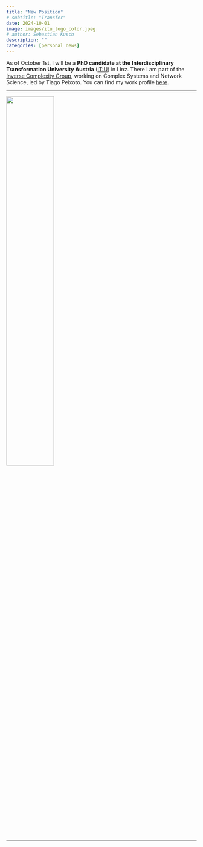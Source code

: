 ```yaml
---
title: "New Position"
# subtitle: "Transfer"
date: 2024-10-01
image: images/itu_logo_color.jpeg
# author: Sebastian Kusch
description: ""
categories: [personal news]
---
```



As of October 1st, I will be a **PhD candidate at the Interdisciplinary Transformation University Austria** ([IT:U](https://it-u.at/en/)) in Linz. There I am part of the [Inverse Complexity Group](https://skewed.de/lab/), working on Complex Systems and Network Science, led by Tiago Peixoto. You can find my work profile [here](https://it-u.at/en/research/team/sebastian-kusch/).

---



<!-- --- -->


![](images/itu_logo.jpg){width=50% fig-align="center"}

<!-- ![](poem.jpg){width=60%} -->



---